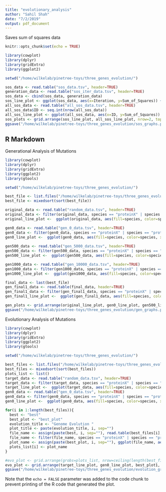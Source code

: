 ```yaml
---
title: "evolutionary_analysis"
author: "Sahil Shah"
date: "7/2/2019"
output: pdf_document
---
```


Saves sum of squares data
```r
knitr::opts_chunk$set(echo = TRUE)

library(cowplot)
library(dplyr)
library(gridExtra)
library(ggplot2)

setwd("/home/wilkelab/pinetree-toys/three_genes_evolution/")

sos_data <- read.table("sos_data.tsv", header=TRUE)
generation_data <- read.table("sos_iter_data.tsv", header=TRUE)
sos_data <- cbind(sos_data, generation_data)
sos_line_plot <- ggplot(sos_data, aes(x=Iteration, y=Sum_of_Squares)) + geom_point(stat="identity") + geom_line(stat="identity") + ggtitle("Evolution of Sum of Squares")
all_sos_data <- read.table("all_sos_data.tsv", header=TRUE)
all_sos_data$ID <- seq.int(nrow(all_sos_data))
all_sos_line_plot <- ggplot(all_sos_data, aes(x=ID, y=Sum_of_Squares)) + geom_point(stat="identity") + geom_line(stat="identity") + ggtitle("All Sum of Squares Values")
sos_plots <- grid.arrange(sos_line_plot, all_sos_line_plot, nrow=2, top="Sum of Squares Data")
ggsave("/home/wilkelab/pinetree-toys/three_genes_evolution/sos_graphs.pdf", sos_plots, width=20, height=10)
```
## R Markdown

Generational Analysis of Mutations
```r
library(cowplot)
library(dplyr)
library(gridExtra)
library(ggplot2)
library(gtools)

setwd("/home/wilkelab/pinetree-toys/three_genes_evolution/")

best_file <- list.files("/home/wilkelab/pinetree-toys/three_genes_evolution/", pattern="best_replicated_gen_")
best_file <- mixedsort(sort(best_file))

original_data <- read.table("random_data.tsv", header=TRUE)
original_data <- filter(original_data, species == "proteinX" | species == "proteinY" | species == "proteinZ")
original_line_plot <-  ggplot(original_data, aes(fill=species, color=species, x=time, y=transcript)) + geom_line(stat="identity") + ggtitle("Original Genome Function")

gen0_data <- read.table("gen_0_data.tsv", header=TRUE)
gen0_data <- filter(gen0_data, species == "proteinX" | species == "proteinY" | species == "proteinZ")
gen0_line_plot <-  ggplot(gen0_data, aes(fill=species, color=species, x=time, y=transcript)) + geom_line(stat="identity") + ggtitle("Genome Function at Generation 0")
  
gen500_data <- read.table("gen_5000_data.tsv", header=TRUE)
gen500_data <- filter(gen500_data, species == "proteinX" | species == "proteinY" | species == "proteinZ")
gen500_line_plot <-  ggplot(gen500_data, aes(fill=species, color=species, x=time, y=transcript)) + geom_line(stat="identity") + ggtitle("Genome Function at Generation 500")

gen1000_data <- read.table("gen_10000_data.tsv", header=TRUE)
gen1000_data <- filter(gen1000_data, species == "proteinX" | species == "proteinY" | species == "proteinZ")
gen1000_line_plot <-  ggplot(gen1000_data, aes(fill=species, color=species, x=time, y=transcript)) + geom_line(stat="identity") + ggtitle("Genome Function at Generation 1000")

final_data <- last(best_file)
gen_final1_data <- read.table(final_data, header=TRUE)
gen_final1_data <- filter(gen_final1_data, species == "proteinX" | species == "proteinY" | species == "proteinZ")
gen_final1_line_plot <-  ggplot(gen_final1_data, aes(fill=species, color=species, x=time, y=transcript)) + geom_line(stat="identity") + ggtitle("Genome Function of Best Genome Found")

gen_plots <- grid.arrange(original_line_plot, gen0_line_plot, gen500_line_plot, gen1000_line_plot, gen_final1_line_plot, nrow=2, ncol=3, top="Generational Pattern of Gene Transcripts")
ggsave("/home/wilkelab/pinetree-toys/three_genes_evolution/gen_graphs.pdf", gen_plots, width=20, height=10)

```
Evolutionary Analysis of Mutations

```r
library(cowplot)
library(dplyr)
library(gridExtra)
library(ggplot2)
library(gtools)

setwd("/home/wilkelab/pinetree-toys/three_genes_evolution/")

best_files <- list.files("/home/wilkelab/pinetree-toys/three_genes_evolution/", pattern="best_replicated_gen_")
best_files <- mixedsort(sort(best_files))
plots_list <- list()
target_data <- read.table("random_data.tsv", header=TRUE)
target_data <- filter(target_data, species == "proteinX" | species == "proteinY" | species == "proteinZ")
target_line_plot <-  ggplot(target_data, aes(fill=species, color=species, x=time, y=transcript)) + geom_line(stat="identity") + ggtitle("Target Genome Function")
gen0_data <- read.table("gen_0_data.tsv", header=TRUE)
gen0_data <- filter(gen0_data, species == "proteinX" | species == "proteinY" | species == "proteinZ")
gen0_line_plot <-  ggplot(gen0_data, aes(fill=species, color=species, x=time, y=transcript)) + geom_line(stat="identity") + ggtitle("Genome Function at Generation 0")

for(i in 1:length(best_files)){
  best <- "best"
  best_plot <- "best_plot"
  evolution_title <- "Genome Evolution "
  plot_title <- paste(evolution_title, i, sep="")
  file_name <- assign(paste(best, i, sep=""), read.table(best_files[i], header=TRUE))
  file_name <- filter(file_name, species == "proteinX" | species == "proteinY" | species == "proteinZ")
  plot_name <- assign(paste(best_plot, i, sep=""), ggplot(file_name, aes(fill=species, color=species, x=time, y=transcript)) +          geom_line(stat="identity") + ggtitle(plot_title))
  plots_list[i] <- plot_name
}

#evo_plot <- grid.arrange(grobs=plots_list, nrow=ceiling(length(best_files) / 2), ncol=ceiling(length(best_files) / 2), top="Evolutionary Pattern of Gene Transcripts")
evo_plot <- grid.arrange(target_line_plot, gen0_line_plot, best_plot1, best_plot2, best_plot3, best_plot4, best_plot5, nrow=3, ncol=5, top="Evolutionary Pattern of Gene Transcripts")
ggsave("/home/wilkelab/pinetree-toys/three_genes_evolution/evolution_graphs.pdf", evo_plot, width=30, height=30, limitsize=FALSE)

```

Note that the `echo = FALSE` parameter was added to the code chunk to prevent printing of the R code that generated the plot.
